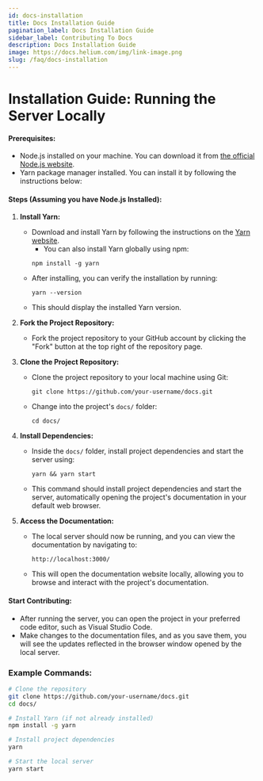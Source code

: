 ```yaml
---
id: docs-installation
title: Docs Installation Guide
pagination_label: Docs Installation Guide
sidebar_label: Contributing To Docs
description: Docs Installation Guide
image: https://docs.helium.com/img/link-image.png
slug: /faq/docs-installation
---
```


# Installation Guide: Running the Server Locally

#### Prerequisites:

- Node.js installed on your machine. You can download it from
  [the official Node.js website](https://nodejs.org/).
- Yarn package manager installed. You can install it by following the instructions below:

#### Steps (Assuming you have Node.js Installed):

1. **Install Yarn:**

   - Download and install Yarn by following the instructions on the
     [Yarn website](https://classic.yarnpkg.com/lang/en/docs/install/).
     - You can also install Yarn globally using npm:
     ```
     npm install -g yarn
     ```
   - After installing, you can verify the installation by running:
     ```
     yarn --version
     ```
   - This should display the installed Yarn version.

2. **Fork the Project Repository:**

   - Fork the project repository to your GitHub account by clicking the "Fork" button at the top
     right of the repository page.

3. **Clone the Project Repository:**

   - Clone the project repository to your local machine using Git:
     ```
     git clone https://github.com/your-username/docs.git
     ```
   - Change into the project's `docs/` folder:
     ```
     cd docs/
     ```

4. **Install Dependencies:**

   - Inside the `docs/` folder, install project dependencies and start the server using:
     ```
     yarn && yarn start
     ```
   - This command should install project dependencies and start the server, automatically opening
     the project's documentation in your default web browser.

5. **Access the Documentation:**
   - The local server should now be running, and you can view the documentation by navigating to:
     ```
     http://localhost:3000/
     ```
   - This will open the documentation website locally, allowing you to browse and interact with the
     project's documentation.

#### Start Contributing:

- After running the server, you can open the project in your preferred code editor, such as Visual
  Studio Code.
- Make changes to the documentation files, and as you save them, you will see the updates reflected
  in the browser window opened by the local server.

### Example Commands:

```bash
# Clone the repository
git clone https://github.com/your-username/docs.git
cd docs/

# Install Yarn (if not already installed)
npm install -g yarn

# Install project dependencies
yarn

# Start the local server
yarn start
